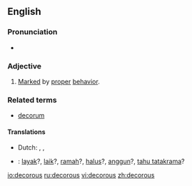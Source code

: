 ==English==

===Pronunciation===
* {{a|UK}} {{IPA|/dɛˈkɔː(ɹ).ʌs/}} {{SAMPA|/dE"kO:(r).Vs/}}

===Adjective===
{{en-adj}}

# [[mark|Marked]] by [[proper]] [[behavior]]. {{rfex}}

===Related terms===
* [[decorum]]

==== Translations ====
{{trans-top|behaving properly}}
* Dutch: {{t|nl|keurig}}, {{t|nl|goed}}, {{t|nl|net}}
*{{ttbc|Indonesian}}: [[layak]]?, [[laik]]?, [[ramah]]?, [[halus]]?, [[anggun]]?, [[tahu tatakrama]]?
{{trans-mid}}
{{trans-bottom}}

[[io:decorous]]
[[ru:decorous]]
[[vi:decorous]]
[[zh:decorous]]